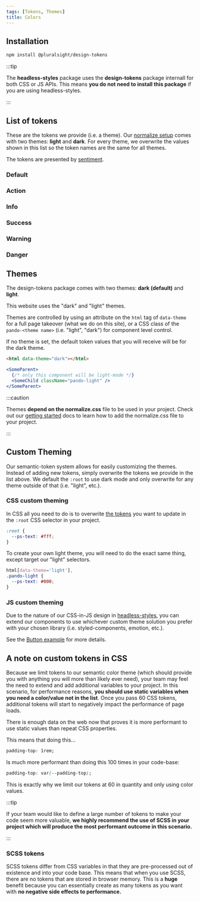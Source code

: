 ```yaml
---
tags: [Tokens, Themes]
title: Colors
---
```



## Installation

```bash npm2yarn
npm install @pluralsight/design-tokens
```

:::tip

The **headless-styles** package uses the **design-tokens** package internall for both CSS or JS APIs. This means **you do not need to install this package** if you are using headless-styles.

:::

## List of tokens

These are the tokens we provide (i.e. a theme). Our [normalize setup](../getting-started/installation.md#normalizecss) comes with two themes: **light** and **dark**. For every theme, we overwrite the values shown in this list so the token names are the same for all themes.

The tokens are presented by [sentiment](./intro.md#naming-convention).

### Default

<TokensColorMap sentiment={tokenData.groupItems[2]} />

### Action

<TokensColorMap sentiment={tokenData.groupItems[0]} />

### Info

<TokensColorMap sentiment={tokenData.groupItems[3]} />

### Success

<TokensColorMap sentiment={tokenData.groupItems[4]} />

### Warning

<TokensColorMap sentiment={tokenData.groupItems[5]} />

### Danger

<TokensColorMap sentiment={tokenData.groupItems[1]} />

## Themes

The design-tokens package comes with two themes: **dark (default)** and **light**.

This website uses the "dark" and "light" themes.

Themes are controlled by using an attribute on the `html` tag of `data-theme` for a full page takeover (what we do on this site), or a CSS class of the `pando-<theme name>` (i.e. "light", "dark") for component level control.

If no theme is set, the default token values that you will receive will be for the dark theme.

```html title="Data-theme attribute example"
<html data-theme="dark"></html>
```

```jsx title="Class level example"
<SomeParent>
  {/* only this component will be light-mode */}
  <SomeChild className="pando-light" />
</SomeParent>
```

:::caution

Themes **depend on the normalize.css** file to be used in your project. Check out our [getting started](../getting-started/installation.md#normalizecss) docs to learn how to add the normalize.css file to your project.

:::

## Custom Theming

Our semantic-token system allows for easily customizing the themes. Instead of adding new tokens, simply overwrite the tokens we provide in the list above. We default the `:root` to use dark mode and only overwrite for any theme outside of that (i.e. "light", etc.).

### CSS custom theming

In CSS all you need to do is to overwrite [the tokens](#list-of-tokens) you want to update in the `:root` CSS selector in your project.

```css title="Global CSS file for your project"
:root {
  --ps-text: #fff;
}
```

To create your own light theme, you will need to do the exact same thing, except target our "light" selectors.

```css title="Global CSS file for your project"
html[data-theme='light'],
.pando-light {
  --ps-text: #000;
}
```

### JS custom theming

Due to the nature of our CSS-in-JS design in [headless-styles](../headless-styles/intro.mdx), you can extend our components to use whichever custom theme solution you prefer with your chosen library (i.e. styled-components, emotion, etc.).

See the [Button example](../headless-styles/Button.mdx#extending) for more details.

## A note on custom tokens in CSS

Because we limit tokens to our semantic color theme (which should provide you with anything you will more than likely ever need), your team may feel the need to extend and add additional variables to your project. In this scenario, for performance reasons, **you should use static variables when you need a color/value not in the list**. Once you pass 60 CSS tokens, additional tokens will start to negatively impact the performance of page loads.

There is enough data on the web now that proves it is more performant to use static values than repeat CSS properties.

This means that doing this...

```css
padding-top: 1rem;
```

Is much more performant than doing this 100 times in your code-base:

```css
padding-top: var(--padding-top);
```

This is exactly why we limit our tokens at 60 in quantity and only using color values.

:::tip

If your team would like to define a large number of tokens to make your code seem more valuable, **we highly recommend the use of SCSS in your project which will produce the most performant outcome in this scenario.**

:::

### SCSS tokens

SCSS tokens differ from CSS variables in that they are pre-processed out of existence and into your code base. This means that when you use SCSS, there are no tokens that are stored in browser memory. This is a **huge** benefit because you can essentially create as many tokens as you want with **no negative side effects to performance.**
